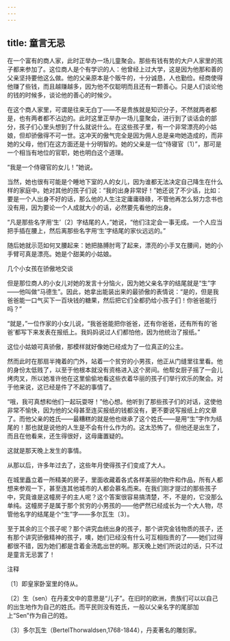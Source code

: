 ```yaml
---
---
---
```

title: 童言无忌
---



在一个富有的商人家，此时正举办一场儿童聚会。那些有钱有势的大户人家里的孩子都来参加了。这位商人是个有学识的人：他曾经上过大学，这是因为他那和善的父亲坚持要他这么做。他的父亲原本是个贩牛的，十分诚恳，人也勤俭。经商使得他赚了些钱，而且越赚越多，因为他不仅聪明而且还有一颗善心。只是人们谈论他的钱的时候多，谈论他的善心的时候少。

在这个商人家里，可谓是往来无白丁——不是贵族就是知识分子，不然就两者都是，也有两者都不沾边的。此时这里正举办一场儿童聚会，进行到了谈话会的部分，孩子们心里头想到了什么就说什么。在这些孩子里，有一个非常漂亮的小姑娘，但却骄傲得不可一世。这冲天的傲气完全是因为佣人总是亲吻她造成的，而非她的父母，他们在这方面还是十分明智的。她的父亲是一位“侍寝官〔1〕”，那可是一个相当有地位的官职，她也明白这个道理。

“我是一个侍寝官的女儿！”她说。

当然，她也很有可能是个睡地下室的人的女儿，因为谁都无法决定自己降生在什么样的家庭中。她对其他的孩子们说：“我的出身非常好！”她还说了不少话，比如：要是一个人出身不好的话，那么他的人生注定庸庸碌碌，不管他再怎么努力念书也没有用，因为要论一个人成就大小的话，必然要先看他的出身。

“凡是那些名字用‘生’〔2〕字结尾的人，”她说，“他们注定会一事无成。一个人应当把手插在腰上，然后离那些名字用‘生’字结尾的家伙远远的。”

随后她就示范如何叉腰起来：她把胳膊肘弯了起来，漂亮的小手叉在腰间，她的小手臂可真是漂亮。她是个甜美的小姑娘。



几个小女孩在骄傲地交谈

但是那位商人的小女儿对她的发言十分恼火，因为她父亲名字的结尾就是“生”字——他叫做“马德生”。因此，她拿出能装出来的最骄傲的表情说：“是的，但是我爸爸能一口气买下一百块钱的糖果，然后把它们全都扔给小孩子们！你爸爸能行吗？”

“就是，”一位作家的小女儿说，“我爸爸能把你爸爸，还有你爸爸，还有所有的‘爸爸’都写下来发表在报纸上。我妈妈说过人们都怕他，因为他统治了报纸。”

这位小姑娘可真骄傲，那模样就好像她已经成为了一位真正的公主。

然而此时在那扇半掩着的门外，站着一个贫穷的小男孩，他正从门缝里往里看。他的身份太低贱了，以至于他根本就没有资格进入这个房间。他帮女厨子摇了一会儿烤肉叉，所以她准许他在这里偷偷地看这些衣着华丽的孩子们举行欢乐的聚会。对于他来说，这已经是件了不起的事情了。

“哦，我可真想和他们一起玩耍呀！”他心想。他听到了那些孩子们的对话，这使他非常不愉快，因为他的父母甚至连买报纸的钱都没有，更不要说写报纸上的文章了。而他父亲的姓氏——最糟糕的就是他也继承了这个姓氏——是用“生”字作为结尾的！那也就是说他的人生是不会有什么作为的。这太恐怖了。但他还是出生了，而且在他看来，还生得很好，这毋庸置疑的。

这就是那天晚上发生的事情。

从那以后，许多年过去了，这些年月使得孩子们变成了大人。

在城里矗立着一所精美的房子，里面收藏着各式各样美丽的物件和作品，所有人都想来参观一下，甚至连其他城市的人都会慕名而来。在我们刚才提过的那些孩子中，究竟谁是这幢房子的主人呢？这个答案很容易搞清楚，不，不是的，它没那么单纯。这幢房子是属于那个贫穷的小男孩的——他俨然已经成长为一个大人物，尽管他名字的结尾是个“生”字——多尔瓦生〔3〕。

至于其余的三个孩子呢？那个讲究血统出身的孩子，那个讲究金钱物质的孩子，还有那个讲究骄傲精神的孩子，噢，她们已经没有什么可互相指责的了——她们过得都很不错，因为她们都是含着金汤匙出世的啊。那天晚上她们所说过的话，只不过是童言无忌罢了！



注释

〔1〕即皇家卧室里的侍从。

〔2〕生（sen）在丹麦文中的意思是“儿子”。在旧时的欧洲，贵族们可以以自己的出生地作为自己的姓氏。而平民则没有姓氏，一般以父亲名字的尾部加上“Sen”作为自己的姓。

〔3〕多尔瓦生（BertelThorwaldsen,1768-1844），丹麦著名的雕刻家。
